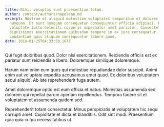 ```yaml
---
title: Nihil voluptas sunt praesentium totam.
author: content/authors/napolean.md
excerpt: Nostrum et aliquid molestiae voluptates temporibus et dolores error
  numquam. Et sunt numquam consequatur consequuntur officia adipisci. Ex et
  voluptate iusto deleniti corporis aspernatur amet pariatur. Consectetur nihil
  dignissimos exercitationem quibusdam tempore in ex iure consequatur.
  Laudantium quis aliquam consequuntur labore quod.
date: 2018-01-25T04:33:50.167Z
---
```

Qui fugit doloribus quod. Dolor nisi exercitationem. Reiciendis officiis est ex pariatur sunt reiciendis a libero. Doloremque similique doloremque.
 Harum nam enim eum quos qui molestiae repudiandae dolor suscipit. Animi enim aut voluptate expedita accusamus amet quod. Ex doloribus voluptatem sequi aliquid. Ab iste reprehenderit fuga autem.
 Amet doloremque optio est eum officia et natus. Molestias assumenda sed dolorem qui repellat earum aperiam repellendus. Tempora facere sit et voluptatem et assumenda quidem sed.
 Reprehenderit totam consectetur. Minus perspiciatis at voluptatem hic sequi corrupti amet. Cupiditate et dicta et blanditiis. Odit sint modi. Praesentium quia quia culpa necessitatibus ut.